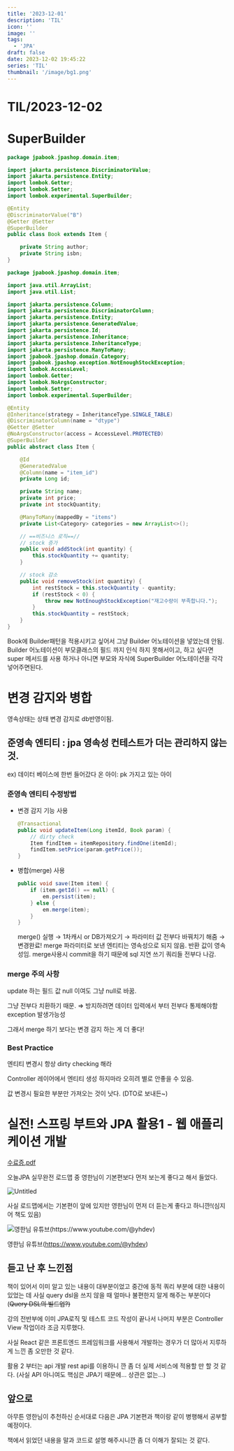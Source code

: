 ```yaml
---
title: '2023-12-01'
description: 'TIL'
icon: ''
image: ''
tags:
  - 'JPA'
draft: false
date: 2023-12-02 19:45:22
series: 'TIL'
thumbnail: '/image/bg1.png'
---
```


# TIL/2023-12-02

# SuperBuilder

```java
package jpabook.jpashop.domain.item;

import jakarta.persistence.DiscriminatorValue;
import jakarta.persistence.Entity;
import lombok.Getter;
import lombok.Setter;
import lombok.experimental.SuperBuilder;

@Entity
@DiscriminatorValue("B")
@Getter @Setter
@SuperBuilder
public class Book extends Item {

    private String author;
    private String isbn;
}
```

```java
package jpabook.jpashop.domain.item;

import java.util.ArrayList;
import java.util.List;

import jakarta.persistence.Column;
import jakarta.persistence.DiscriminatorColumn;
import jakarta.persistence.Entity;
import jakarta.persistence.GeneratedValue;
import jakarta.persistence.Id;
import jakarta.persistence.Inheritance;
import jakarta.persistence.InheritanceType;
import jakarta.persistence.ManyToMany;
import jpabook.jpashop.domain.Category;
import jpabook.jpashop.exception.NotEnoughStockException;
import lombok.AccessLevel;
import lombok.Getter;
import lombok.NoArgsConstructor;
import lombok.Setter;
import lombok.experimental.SuperBuilder;

@Entity
@Inheritance(strategy = InheritanceType.SINGLE_TABLE)
@DiscriminatorColumn(name = "dtype")
@Getter @Setter
@NoArgsConstructor(access = AccessLevel.PROTECTED)
@SuperBuilder
public abstract class Item {

    @Id
    @GeneratedValue
    @Column(name = "item_id")
    private Long id;

    private String name;
    private int price;
    private int stockQuantity;

    @ManyToMany(mappedBy = "items")
    private List<Category> categories = new ArrayList<>();

    // ==비즈니스 로직==//
    // stock 증가
    public void addStock(int quantity) {
        this.stockQuantity += quantity;
    }

    // stock 감소
    public void removeStock(int quantity) {
        int restStock = this.stockQuantity - quantity;
        if (restStock < 0) {
            throw new NotEnoughStockException("재고수량이 부족합니다.");
        }
        this.stockQuantity = restStock;
    }
}
```

Book에 Builder패턴을 적용시키고 싶어서 그냥 Builder 어노테이션을 넣었는데 안됨. Builder 어노테이션이 부모클래스의 필드 까지 인식 하지 못해서이고, 하고 싶다면 super 메서드를 사용 하거나 아니면 부모와 자식에 SuperBuilder 어노테이션을 각각 넣어주면된다.

# 변경 감지와 병합

영속상태는 상태 변경 감지로 db반영이됨.

## 준영속 엔티티 : jpa 영속성 컨테스트가 더는 관리하지 않는 것.

ex) 데이터 베이스에 한번 들어갔다 온 아이: pk 가지고 있는 아이

### 준영속 엔티티 수정방법

- 변경 감지 기능 사용
  ```java
  @Transactional
  public void updateItem(Long itemId, Book param) {
      // dirty check
      Item findItem = itemRepository.findOne(itemId);
      findItem.setPrice(param.getPrice());
  }
  ```
- 병합(merge) 사용
  ```java
  public void save(Item item) {
      if (item.getId() == null) {
          em.persist(item);
      } else {
          em.merge(item);
      }
  }
  ```
  merge() 실행 → 1차캐시 or DB가져오기 → 파라미터 값 전부다 바꿔치기 해줌 → 변경완료!
  merge 파라미터로 보낸 엔티티는 영속성으로 되지 않음. 반환 값이 영속성임.
  merge사용시 commit을 하기 때문에 sql 지연 쓰기 쿼리들 전부다 나감.

### merge 주의 사항

update 하는 필드 값 null 이여도 그냥 null로 바꿈.

그냥 전부다 치환하기 때문. ⇒ 방지하려면 데이터 입력에서 부터 전부다 통제해야함 exception 발생가능성

그래서 merge 하기 보다는 변경 감지 하는 게 더 좋다!

### Best Practice

엔티티 변경시 항상 dirty checking 해라

Controller 레이어에서 엔티티 생성 하지마라 오히려 별로 안좋을 수 있음.

값 변경시 필요한 부분만 가져오는 것이 낫다. (DTO로 보내든~)

# 실전! 스프링 부트와 JPA 활용1 - 웹 애플리케이션 개발

[수료증.pdf](https://prod-files-secure.s3.us-west-2.amazonaws.com/272a32b9-1f5e-4158-b469-a73b85e0ff2a/80880b86-76ef-4556-b90b-8e5e65040c47/910965-324119-12294327.pdf)

오늘JPA 실무완전 로드맵 중 영한님이 기본편보다 먼저 보는게 좋다고 해서 들었다.

![Untitled](https://prod-files-secure.s3.us-west-2.amazonaws.com/272a32b9-1f5e-4158-b469-a73b85e0ff2a/72dad30d-8c86-4102-b47f-e32c144f1dfc/Untitled.png)

사실 로드맵에서는 기본편이 앞에 있지만 영한님이 먼저 더 듣는게 좋다고 하니깐!(심지어 책도 있음)

![영한님 유튜브(https://www.youtube.com/@yhdev)](https://prod-files-secure.s3.us-west-2.amazonaws.com/272a32b9-1f5e-4158-b469-a73b85e0ff2a/1e398e55-dd68-4f6f-b604-66d1eee93f1a/Untitled.png)

영한님 유튜브(https://www.youtube.com/@yhdev)

## 듣고 난 후 느낀점

책이 있어서 이미 알고 있는 내용이 대부분이었고 중간에 동적 쿼리 부분에 대한 내용이 있었는 데 사실 query dsl을 쓰지 않을 때 얼마나 불편한지 알게 해주는 부분이다(~~Query DSL의 빌드업?)~~

강의 전반부에 이미 JPA로직 및 테스트 코드 작성이 끝나서 나머지 부분은 Controller View 작업이라 조금 지루했다.

사실 React 같은 프론트엔드 프레임워크를 사용해서 개발하는 경우가 더 많아서 지루하게 느낀 좀 오만한 것 같다.

활용 2 부터는 api 개발 rest api를 이용하니 깐 좀 더 실제 서비스에 적용할 만 할 것 같다. (사실 API 아니여도 핵심은 JPA기 때문에… 상관은 없는…)

## 앞으로

아무튼 영한님이 추천하신 순서대로 다음은 JPA 기본편과 책이랑 같이 병행해서 공부할 예정이다.

책에서 읽었던 내용을 말과 코드로 설명 해주시니깐 좀 더 이해가 잘되는 것 같다.
